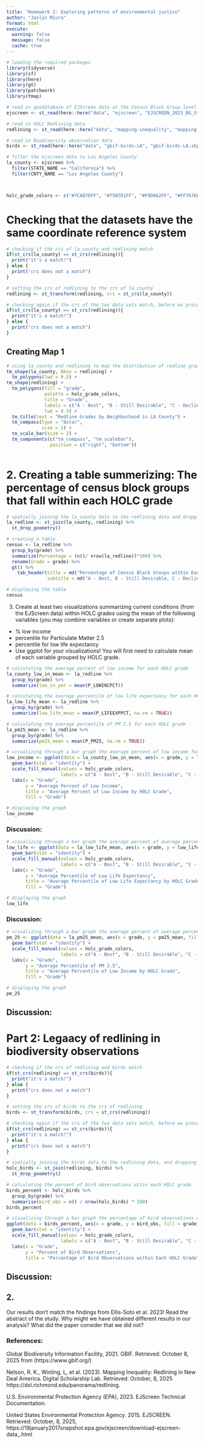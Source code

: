 ```yaml
---
title: "Homework 2: Exploring patterns of environmental justice"
author: "Jaslyn Miura"
format: html
execute:
  warning: false
  message: false
  cache: true
---
```


```r

# loading the required packages
library(tidyverse)
library(sf)
library(here)
library(gt)
library(patchwork)
library(tmap)


```

```r

# read in geodatabase of EJScreen data at the Census Block Group level
ejscreen <- st_read(here::here("data", "ejscreen", "EJSCREEN_2023_BG_StatePct_with_AS_CNMI_GU_VI.gdb"))

# read in HOLC Redlining data
redlining <- st_read(here::here("data", "mapping-inequality", "mapping-inequality-los-angeles.json"))

# read in Biodiversity observation data
birds <- st_read(here::here("data", "gbif-birds-LA", "gbif-birds-LA.shp"))

# filter the ejscreen data to Los Angeles County
la_county <- ejscreen %>% 
  filter(STATE_NAME == "California") %>% 
  filter(CNTY_NAME == "Los Angeles County")



holc_grade_colors <- c("#7CAB7DFF", "#75B7D1FF", "#F9D662FF", "#FF7676FF")

```

# Checking that the datasets have the same coordinate reference system 
```r

# checking if the crs of la_county and redlining match
if(st_crs(la_county) == st_crs(redlining)){
  print("it's a match!")
} else {
  print("crs does not a match")
}

# setting the crs of redlining to the crs of la_county
redlining <- st_transform(redlining, crs = st_crs(la_county))

# checking again if the crs of the two data sets match, before we proceed
if(st_crs(la_county) == st_crs(redlining)){
  print("it's a match!")
} else {
  print("crs does not a match")
}

```

## Creating Map 1
```r

# using la_county and redlining to map the distribution of redline graded neighborhoods
tm_shape(la_county, bbox = redlining) +
  tm_polygons(lwd = 0.5) +
tm_shape(redlining) +
  tm_polygons(fill = "grade",
              palette = holc_grade_colors,
              title = "Grade",
              labels = c("A - Best", "B - Still Desirable", "C - Declining", "D - Hazardous"),
              lwd = 0.5) + 
  tm_title(text = "Redline Grades by Neighborhood in LA County") +
  tm_compass(type = "8star", 
             size = 2) +
  tm_scale_bar(size = 2) +
  tm_components(c("tm_compass", "tm_scalebar"),
                position = c("right", "bottom"))
  
```

# 2. Creating a table summerizing: The percentage of census block groups that fall within each HOLC grade
```r

# spatially joining the la_county data to the redlining data and dropping the geometry
la_redline <- st_join(la_county, redlining) %>% 
  st_drop_geometry()

# creating a table
census <- la_redline %>% 
  group_by(grade) %>% 
  summarize(Percentage = (n()/ nrow(la_redline))*100) %>%  
  rename(Grade = grade) %>% 
  gt() %>%
    tab_header(title = md("Percentage of Census Block Groups within Each HOLC Grade"),
               subtitle = md("A - Best, B - Still Desirable, C - Declining, D - Hazardous, NA - Missing Values"))

# displaying the table
census

```
3. Create at least two visualizations summarizing current conditions (from the EJScreen data) within HOLC grades using the mean of the following variables (you may combine variables or create separate plots):
- % low income
- percentile for Particulate Matter 2.5
- percentile for low life expectancy
- Use ggplot for your visualizations! You will first need to calculate mean of each variable grouped by HOLC grade.
```r

# calculating the average percent of low income for each HOLC grade
la_county_low_in_mean <- la_redline %>% 
  group_by(grade) %>% 
  summarize(low_in_per = mean(P_LOWINCPCT))

# calculating the average percentile of low life expectancy for each HOLC grade
la_low_life_mean <- la_redline %>% 
  group_by(grade) %>% 
  summarize(low_life_mean = mean(P_LIFEEXPPCT, na.rm = TRUE))

# calculating the average percentile of PM 2.5 for each HOLC grade
la_pm25_mean <- la_redline %>% 
  group_by(grade) %>% 
  summarize(pm25_mean = mean(P_PM25, na.rm = TRUE))
```

```r

# visualizing through a bar graph the average percent of low income for each HOLC grade
low_income <- ggplot(data = la_county_low_in_mean, aes(x = grade, y = low_in_per, fill = grade)) +
  geom_bar(stat = "identity") +
  scale_fill_manual(values = holc_grade_colors,
                    labels = c("A - Best", "B - Still Desirable", "C - Declining", "D - Hazardous")) +
  labs(x = "Grade",
       y = "Average Percent of Low Income",
       title = "Average Percent of Low Income by HOLC Grade",
       fill = "Grade")

# displaying the graph
low_income

```
### Discussion:


```r

# visualizing through a bar graph the average percent of average percentile of low life expectancy for each HOLC grade
low_life <- ggplot(data = la_low_life_mean, aes(x = grade, y = low_life_mean, fill = grade)) +
  geom_bar(stat = "identity") +
  scale_fill_manual(values = holc_grade_colors,
                    labels = c("A - Best", "B - Still Desirable", "C - Declining", "D - Hazardous")) +
  labs(x = "Grade",
       y = "Average Percentile of Low Life Expectancy",
       title = "Average Percentile of Low Life Expectancy by HOLC Grade",
       fill = "Grade")

# displaying the graph
low_life

```
### Discussion:



```r

# visualizing through a bar graph the average percent of average percentile of PM 2.5 for each HOLC grade
pm_25 <- ggplot(data = la_pm25_mean, aes(x = grade, y = pm25_mean, fill = grade)) +
  geom_bar(stat = "identity") +
  scale_fill_manual(values = holc_grade_colors,
                    labels = c("A - Best", "B - Still Desirable", "C - Declining", "D - Hazardous")) +
  labs(x = "Grade",
       y = "Average Percentile of PM 2.5",
       title = "Average Percentile of Low Income by HOLC Grade",
       fill = "Grade")

# displaying the graph
pm_25

```
## Discussion:


# Part 2: Legaacy of redlining in biodiversity observations

```r

# checking if the crs of redlining and birds match
if(st_crs(redlining) == st_crs(birds)){
  print("it's a match!")
} else {
  print("crs does not a match")
}

# setting the crs of birds to the crs of redlining
birds <- st_transform(birds, crs = st_crs(redlining))

# checking again if the crs of the two data sets match, before we proceed
if(st_crs(redlining) == st_crs(birds)){
  print("it's a match!")
} else {
  print("crs does not a match")
}

```

```r

# spatially joining the birds data to the redlining data, and dropping the geometry as it's not needed
holc_birds <- st_join(redlining, birds) %>% 
  st_drop_geometry()

# calculating the percent of bird observations witin each HOLC grade
birds_percent <- holc_birds %>% 
  group_by(grade) %>% 
  summarise(bird_obs = n() / nrow(holc_birds) * 100)
birds_percent

```


```r

# visualizing through a bar graph the percentage of bird observations within each HOLC grade
ggplot(data = birds_percent, aes(x = grade, y = bird_obs, fill = grade)) + 
  geom_bar(stat = "identity") + 
  scale_fill_manual(values = holc_grade_colors,
                    labels = c("A - Best", "B - Still Desirable", "C - Declining", "D - Hazardous")) +
  labs(x = "Grade",
       y = "Percent of Bird Observations",
       title = "Percentage of Bird Observations within Each HOLC Grade")
```


## Discussion:

## 2. 
Our results don’t match the findings from Ellis-Soto et al. 2023! Read the abstract of the study. Why might we have obtained different results in our analysis? What did the paper consider that we did not?


### References:

Global Biodiversity Information Facility, 2021. GBIF. Retrieved: October 8, 2025 from (https://www.gbif.org/)

Nelson, R. K., Winling, L, et al. (2023). Mapping Inequality: Redlining in New Deal America. Digital Scholarship Lab. Retrieved: October, 8, 2025 https://dsl.richmond.edu/panorama/redlining.

U.S. Environmental Protection Agency (EPA), 2023. EJScreen Technical Documentation.

United States Environmental Protection Agency. 2015. EJSCREEN. Retrieved: October, 8, 2025, https://19january2017snapshot.epa.gov/ejscreen/download-ejscreen-data_.html
